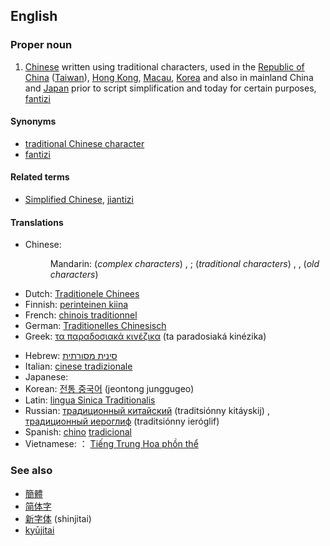 ==English==
{{wikipedia}}

===Proper noun===
{{en-proper noun|sg=[[traditional|Traditional]] [[Chinese]]}}

# [[Chinese]] written using traditional characters, used in the [[Republic of China]] ([[Taiwan]]), [[Hong Kong]], [[Macau]], [[Korea]] and also in mainland China and [[Japan]] prior to script simplification and today for certain purposes, [[fantizi]]

====Synonyms====
* [[traditional Chinese character]]
* [[fantizi]]

====Related terms====
* [[Simplified Chinese]], [[jiantizi]]

====Translations====
{{trans-top|Chinese written using traditional characters}}
* Chinese:
*: Mandarin: (''complex characters'') {{t|zh|繁體字|sc=Hani}},  {{t|zh|繁体字|tr=fántǐzì|sc=Hani}};  (''traditional characters'') {{t|zh|正體字|sc=Hani}},  {{t|zh|正体字|tr=zhèngtǐzì|sc=Hani}}, (''old characters'') {{t|zh|老字|tr=lǎozì|sc=Hani}}
* Dutch: [[Traditionele Chinees]]
* Finnish: [[perinteinen kiina]]
* French: [[chinois traditionnel]]
* German: [[Traditionelles Chinesisch]]
* Greek: [[τα παραδοσιακά κινέζικα]] (ta paradosiaká kinézika)
{{trans-mid}}
* Hebrew: [[סינית מסורתית]]
* Italian: [[cinese tradizionale]]
* Japanese: {{t|ja|繁体字|tr=はんたいじ, hantaiji|sc=Jpan}}
* Korean: [[전통 중국어]] (jeontong junggugeo)
* Latin: [[lingua Sinica Traditionalis]]
* Russian: [[традиционный китайский]] (traditsiónny kitáyskij) {{m}}, [[традиционный иероглиф]] (traditsiónny ieróglif) {{m}}
* Spanish: [[chino]] [[tradicional]]
* Vietnamese: ： [[Tiếng Trung Hoa phồn thể]]
{{trans-bottom}}

===See also===
* [[簡體]]
* [[简体字]]
* [[新字体]] (shinjitai)
* [[kyūjitai]]